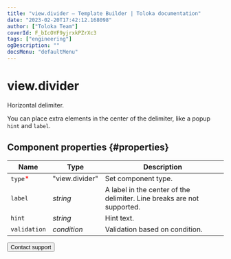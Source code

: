 ```yaml
---
title: "view.divider — Template Builder | Toloka documentation"
date: "2023-02-20T17:42:12.168098"
author: ["Toloka Team"]
coverId: F_bIcOYF9yjrxkPZrXc3
tags: ["engineering"]
ogDescription: ""
docsMenu: "defaultMenu"
---
```



# view.divider

Horizontal delimiter.

You can place extra elements in the center of the delimiter, like a popup `hint` and `label`.

## Component properties {#properties}

**Name** | **Type** | **Description**
----- | ----- | -----
`type`<span style="color: red">\*</span> | "view.divider" | Set component type.
`label` | _string_ | A label in the center of the delimiter. Line breaks are not supported.
`hint` | _string_ | Hint text.
`validation` | _condition_ | Validation based on condition.

<Button themeColor="light" view="default" size="l" type="link" url="/docs/guide/troubleshooting/support?form-source=template-builder-reference-view-divider">Contact support</Button>